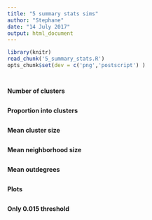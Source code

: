 ```yaml
---
title: "5 summary stats sims"
author: "Stephane"
date: "14 July 2017"
output: html_document
---
```


```r
library(knitr)
read_chunk('5_summary_stats.R')
opts_chunk$set(dev = c('png','postscript') )
```

```r
```

```r
```

**Number of clusters**
```r
```

**Proportion into clusters**
```r
```

**Mean cluster size**
```r
```

**Mean neighborhood size**
```r
```

**Mean outdegrees**
```r
```

**Plots**
```r
```

**Only 0.015 threshold**
```r
```
